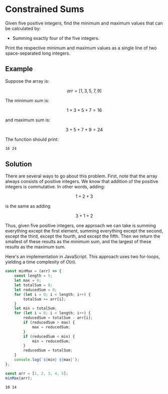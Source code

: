 # Constrained Sums

Given five positive integers, find the minimum and maximum values that can
be calculated by:

- Summing exactly four of the five integers.

Print the respective minimum and maximum values as a single line of two
space-separated long integers.

## Example

Suppose the array is:

$$
	arr = [1,3,5,7,9]
$$

The minimum sum is:

$$
	1+3+5+7 = 16
$$

and maximum sum is:

$$
	3+5+7+9 = 24
$$

The function should print:

```nasm
16 24
```

## Solution

There are several ways to go about this problem. First, note that the array
always consists of positive integers. We know that addition of the positive
integers is commutative. In other words, adding:

$$
	1 + 2 + 3
$$

is the same as adding

$$
	3 + 1 + 2
$$

Thus, given five positive integers, one approach we can take is summing
everything except the first element, summing everything except the second,
except the third, except the fourth, and except the fifth. Then we return
the smallest of these results as the minimum sum, and the largest of these
results as the maximum sum.

Here's an implementation in JavaScript. This approach uses two for-loops,
yielding a time complexity of ${O(n)}$.

```javascript
const minMax = (arr) => {
	const length = 5;
	let max = 0;
	let totalSum = 0;
	let reducedSum = 0;
	for (let i = 0; i < length; i++) {
		totalSum += arr[i];
	}
	let min = totalSum;
	for (let i = 0; i < length; i++) {
		reducedSum = totalSum - arr[i];
		if (reducedSum > max) {
			max = reducedSum;
		}
		if (reducedSum < min) {
			min = reducedSum;
		}
		reducedSum = totalSum;
	}
	console.log(`${min} ${max}`);
};

const arr = [1, 2, 3, 4, 5];
minMax(arr);
```

```bash
10 14
```